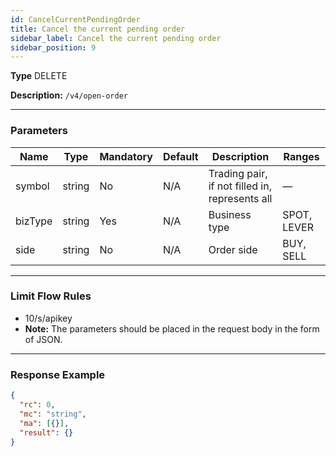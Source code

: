```yaml
---
id: CancelCurrentPendingOrder
title: Cancel the current pending order
sidebar_label: Cancel the current pending order
sidebar_position: 9
---
```


**Type** DELETE

**Description:** `/v4/open-order`

---

### Parameters

| Name | Type | Mandatory | Default | Description | Ranges |
| --- | --- | --- | --- | --- | --- |
| symbol | string | No | N/A | Trading pair, if not filled in, represents all | — |
| bizType | string | Yes | N/A | Business type | SPOT, LEVER |
| side | string | No | N/A | Order side | BUY, SELL |

---

### Limit Flow Rules

- 10/s/apikey
- **Note:** The parameters should be placed in the request body in the form of JSON.

---

### Response Example

```json title="Response"
{
  "rc": 0,
  "mc": "string",
  "ma": [{}],
  "result": {}
}
```
